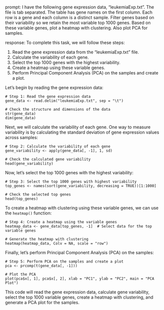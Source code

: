 prompt:
I have the following gene expression data, "leukemiaExp.txt". The file is tab separated. The table has gene names on the first column. Each row is a gene and each column is a distinct sample. Filter genes based on their variability so we retain the most variable top 1000 genes. Based on these variable genes, plot a heatmap with clustering. Also plot PCA for samples.

response:
To complete this task, we will follow these steps:

1. Read the gene expression data from the "leukemiaExp.txt" file.
2. Calculate the variability of each gene.
3. Select the top 1000 genes with the highest variability.
4. Create a heatmap using these variable genes.
5. Perform Principal Component Analysis (PCA) on the samples and create a plot.

Let's begin by reading the gene expression data:

```
# Step 1: Read the gene expression data
gene_data <- read.delim("leukemiaExp.txt", sep = "\t")

# Check the structure and dimensions of the data
str(gene_data)
dim(gene_data)
```

Next, we will calculate the variability of each gene. One way to measure variability is by calculating the standard deviation of gene expression values across samples:

```
# Step 2: Calculate the variability of each gene
gene_variability <- apply(gene_data[, -1], 1, sd)

# Check the calculated gene variability
head(gene_variability)
```

Now, let's select the top 1000 genes with the highest variability:

```
# Step 3: Select the top 1000 genes with highest variability
top_genes <- names(sort(gene_variability, decreasing = TRUE))[1:1000]

# Check the selected top genes
head(top_genes)
```

To create a heatmap with clustering using these variable genes, we can use the `heatmap()` function:

```
# Step 4: Create a heatmap using the variable genes
heatmap_data <- gene_data[top_genes, -1]  # Select data for the top variable genes

# Generate the heatmap with clustering
heatmap(heatmap_data, Colv = NA, scale = "row")
```

Finally, let's perform Principal Component Analysis (PCA) on the samples:

```
# Step 5: Perform PCA on the samples and create a plot
pca <- prcomp(t(gene_data[, -1]))

# Plot the PCA
plot(pca$x[, 1], pca$x[, 2], xlab = "PC1", ylab = "PC2", main = "PCA Plot")
```

This code will read the gene expression data, calculate gene variability, select the top 1000 variable genes, create a heatmap with clustering, and generate a PCA plot for the samples.
